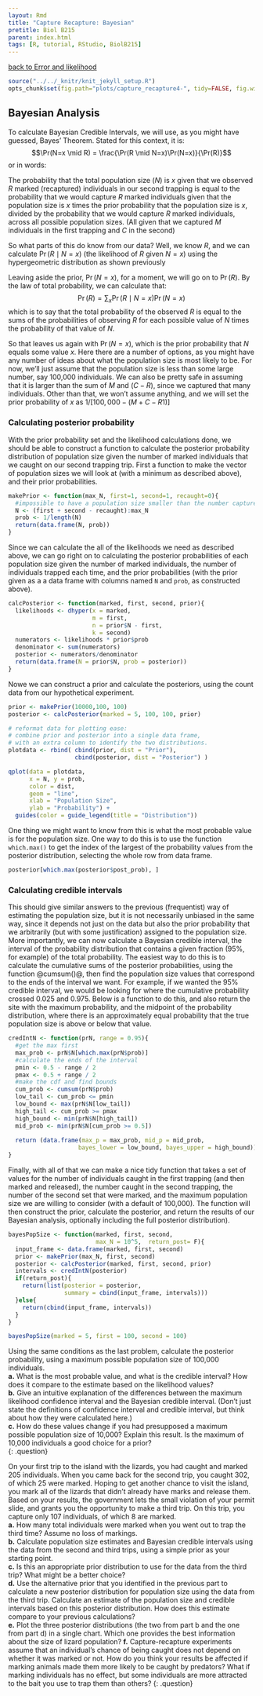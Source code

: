 ```yaml
---
layout: Rmd
title: "Capture Recapture: Bayesian"
pretitle: Biol B215
parent: index.html
tags: [R, tutorial, RStudio, BiolB215]
---
```


[back to Error and likelihood](capture_recapture3.html)

```r
source("../../_knitr/knit_jekyll_setup.R")
opts_chunk$set(fig.path="plots/capture_recapture4-", tidy=FALSE, fig.width=6.5, fig.height=5, cache=TRUE)
```
## Bayesian Analysis
To calculate Bayesian Credible Intervals, we will use, as you might have guessed, Bayes' Theorem. Stated for this context, it is:
$$\Pr(N=x \mid R) = \frac{\Pr(R \mid N=x)\Pr(N=x)}{\Pr(R)}$$ 
or in words:

The probability that the total population size ($N$) is $x$ given that we observed $R$ marked (recaptured) individuals in our second trapping is equal to the probability that we would capture $R$ marked individuals given that the population size is $x$ times the prior probability that the population size is $x$, divided by the probability that we would capture $R$ marked individuals, across all possible population sizes. (All given that we captured $M$ individuals in the first trapping and $C$ in the second)


So what parts of this do know from our data? Well, we know $R$, and we can calculate $\Pr(R \mid N=x)$ (the likelihood of $R$ given $N=x$) using the hypergeometric distribution as shown previously

Leaving aside the prior, $\Pr(N=x)$, for a moment, we will go on to $\Pr(R)$. By the law of total probability, we can calculate that:
$$\Pr(R) = \sum_x{\Pr(R \mid N=x)\Pr(N=x)}$$
which is to say that the total probability of the observed $R$ is equal to the sums of the probabilities of observing $R$ for each possible value of $N$ times the probability of that value of $N$.


So that leaves us again with $\Pr(N=x)$, which is the prior probability that $N$ equals some value $x$. Here there are a number of options, as you might have any number of ideas about what the population size is most likely to be. For now, we'll just assume that the population size is less than some large number, say 100,000 individuals. We can also be pretty safe in assuming that it is larger than the sum of $M$ and $(C-R)$, since we captured that many individuals. Other than that, we won't assume anything, and we will set the prior probability of $x$ as $1/[100,000 - (M + C - R1)]$


### Calculating posterior probability
With the prior probability set and the likelihood calculations done, we should be able to construct a function to calculate the posterior probability distribution of population size given the number of marked individuals that we caught on our second trapping trip. First a function to make the vector of population sizes we will look at (with a minimum as described above), and their prior probabilities.

```r
makePrior <- function(max_N, first=1, second=1, recaught=0){
  #impossible to have a population size smaller than the number captured in either run
  N <- (first + second - recaught):max_N
  prob <- 1/length(N)
  return(data.frame(N, prob))
}
```

Since we can calculate the all of the likelihoods we need as described above, we can go right on to calculating the posterior probabilities of each population size given the number of marked individuals, the number of individuals trapped each time, and the prior probabilities (with the prior given as a a data frame with columns named `N` and `prob`, as constructed above). 

```r
calcPosterior <- function(marked, first, second, prior){
  likelihoods <- dhyper(x = marked, 
                        m = first, 
                        n = prior$N - first, 
                        k = second) 
  numerators <- likelihoods * prior$prob
  denominator <- sum(numerators)
  posterior <- numerators/denominator
  return(data.frame(N = prior$N, prob = posterior))
}
```


Nowe we can construct a prior and calculate the posteriors, using the count data from our hypothetical experiment.

```r
prior <- makePrior(10000,100, 100)
posterior <- calcPosterior(marked = 5, 100, 100, prior)

# reformat data for plotting ease:
# combine prior and posterior into a single data frame, 
# with an extra column to identify the two distributions.
plotdata <- rbind( cbind(prior, dist = "Prior"),
                   cbind(posterior, dist = "Posterior") )

qplot(data = plotdata,
      x = N, y = prob, 
      color = dist,
      geom = "line", 
      xlab = "Population Size", 
      ylab = "Probability") +
  guides(color = guide_legend(title = "Distribution"))
```


One thing we might want to know from this is what the most probable value is for the population size. One way to do this is to use the function `which.max()` to get the index of the largest of the probability values from the posterior distribution, selecting the whole row from data frame.

```r
posterior[which.max(posterior$post_prob), ]
```

### Calculating credible intervals
This should give similar answers to the previous (frequentist) way of estimating the population size, but it is not necessarily unbiased in the same way, since it depends not just on the data but also the prior probability that we arbitrarily (but with some justification) assigned to the population size. More importantly, we can now calculate a Bayesian credible interval, the interval of the probability distribution that contains a given fraction (95%, for example) of the total probability. The easiest way to do this is to calculate the cumulative sums of the posterior probabilities, using the function @cumsum()@, then find the population size values that correspond to the ends of the interval we want. For example, if we wanted the 95% credible interval, we would be looking for where the cumulative probability crossed 0.025 and 0.975. Below is a function to do this, and also return the site with the maximum probability, and the midpoint of the probability distribution, where there is an approximately equal probability that the true population size is above or below that value.

```r
credIntN <- function(prN, range = 0.95){
  #get the max first
  max_prob <- prN$N[which.max(prN$prob)]
  #calculate the ends of the interval
  pmin <- 0.5 - range / 2
  pmax <- 0.5 + range / 2
  #make the cdf and find bounds
  cum_prob <- cumsum(prN$prob)
  low_tail <- cum_prob <= pmin
  low_bound <- max(prN$N[low_tail])
  high_tail <- cum_prob >= pmax
  high_bound <- min(prN$N[high_tail])
  mid_prob <- min(prN$N[cum_prob >= 0.5])
  
  return (data.frame(max_p = max_prob, mid_p = mid_prob,
                    bayes_lower = low_bound, bayes_upper = high_bound))
}
```

Finally, with all of that we can make a nice tidy function that takes a set of values for the number of individuals caught in the first trapping (and then marked and released), the number caught in the second trapping, the number of the second set that were marked, and the maximum population size we are willing to consider (with a default of 100,000). The function will then construct the prior, calculate the posterior, and return the results of our Bayesian analysis, optionally including the full posterior distribution).

```r
bayesPopSize <- function(marked, first, second, 
                         max_N = 10^5,  return_post= F){
  input_frame <- data.frame(marked, first, second)
  prior <- makePrior(max_N, first, second)
  posterior <- calcPosterior(marked, first, second, prior)
  intervals <- credIntN(posterior)
  if(return_post){
    return(list(posterior = posterior,
                summary = cbind(input_frame, intervals)))
  }else{
    return(cbind(input_frame, intervals))
  }
}

bayesPopSize(marked = 5, first = 100, second = 100)
```


Using the same conditions as the last problem, calculate the posterior probability, using a maximum possible population size of 100,000 individuals.  
**a.**  What is the most probable value, and what is the credible interval? How does it compare to the estimate based on the likelihood values?  
**b.**  Give an intuitive explanation of the differences between the maximum likelihood confidence interval and the Bayesian credible interval. (Don't just state the definitions of confidence interval and credible interval, but think about how they were calculated here.)  
**c.**  How do these values change if you had presupposed a maximum possible population size of 10,000? Explain this result. Is the maximum of 10,000 individuals a good choice for a prior?  
{: .question}


On your first trip to the island with the lizards, you had caught and marked 205 individuals. When you came back for the second trip, you caught 302, of which 25 were marked. Hoping to get another chance to visit the island, you mark all of the lizards that didn't already have marks and release them. Based on your results, the government lets the small violation of your permit slide, and grants you the opportunity to make a third trip. On this trip, you capture only 107 individuals, of which 8 are marked.  
**a.**  How many total individuals were marked when you went out to trap the third time? Assume no loss of markings.  
**b.**  Calculate population size estimates and Bayesian credible intervals using the data from the second and third trips, using a simple prior as your starting point.  
**c.**  Is this an appropriate prior distribution to use for the data from the third trip? What might be a better choice?  
**d.**  Use the alternative prior that you identified in the previous part to calculate a new posterior distribution for population size using the data from the third trip. Calculate an estimate of the population size and credible intervals based on this posterior distribution. How does this estimate compare to your previous calculations?  
**e.**  Plot the three posterior distributions (the two from part b and the one from part d) in a single chart. Which one provides the best information about the size of lizard population?
**f.**  Capture-recapture experiments assume that an individual's chance of being caught does not depend on whether it was marked or not. How do you think your results be affected if marking animals made them more likely to be caught by predators? What if marking individuals has no effect, but some individuals are more attracted to the bait you use to trap them than others? 
{: .question}